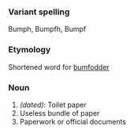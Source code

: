 ===Variant spelling===
Bumph, Bumpfh, Bumpf

===Etymology===
Shortened word for [[bumfodder]]
===Noun===
#''(dated):'' Toilet paper
#Useless bundle of paper
#Paperwork or official documents